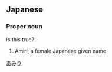 {{rfv}}
==Japanese==
{{ja-kanjitab|彩|実|利}}

===Proper noun===
{{ja-pos|proper|あみり}} Is this true?

# Amiri, a female Japanese given name

[[Category:Japanese female given names|あみり]]